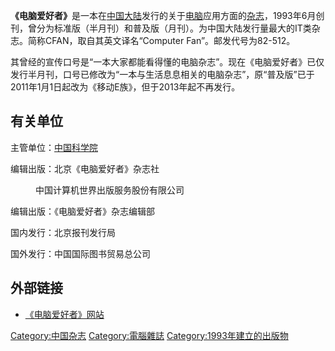{{Unreferenced|time=2013-04-08T01:11:41+00:00 }}
{{Infobox Magazine
| 名称      = 电脑爱好者
| 英文名    = Computer Fan
| 标志    = 
| 标志大小  = 
| 图像      = 
| 图像大小  = 
| 图像说明  = 
| 主编      = 张博
| 编辑      = 许伟明
| 编辑者    = 总编辑
| 类别      = 电脑，科技
| 发行周期  = 半月刊
| 发行量    = 
| 创办人    = 
| 出版者    = 梁继有
| 实际发行量= 
| 滞销量    = 
| 总发行量  = 
| 创刊日期  = 1993年6月
| 首发日期  = 1993年6月
| 停刊日期  = 
| 公司      = 中国计算机世界出版服务股份有限公司
| 创刊国家  = {{CHN}}
| 总部所在地= {{CHN}}[[北京市|北京市]][[海淀区|海淀区]]万寿山路翠微中里14号楼
| 语言      = [[中文|中文]]
| 网站      = http://www.cfan.com.cn
| issn      = 1005-0043
|CN=11-3248/TP}}
'''《电脑爱好者》'''是一本在[[中国大陆|中国大陆]]发行的关于[[电脑|电脑]]应用方面的[[杂志|杂志]]，1993年6月创刊，曾分为标准版（半月刊）和普及版（月刊）。为中国大陆发行量最大的IT类杂志。简称CFAN，取自其英文译名“Computer Fan”。邮发代号为82-512。

其曾经的宣传口号是“一本大家都能看得懂的电脑杂志”。现在《电脑爱好者》已仅发行半月刊，口号已修改为“一本与生活息息相关的电脑杂志”，原“普及版”已于2011年1月1日起改为《移动E族》，但于2013年起不再发行。

==有关单位==
主管单位：[[中国科学院|中国科学院]]

编辑出版：北京《电脑爱好者》杂志社
:中国计算机世界出版服务股份有限公司

编辑出版：《电脑爱好者》杂志编辑部

国内发行：北京报刊发行局

国外发行：中国国际图书贸易总公司

==外部链接==
* [https://web.archive.org/web/20191105233136/http://www.cfan.com.cn/ 《电脑爱好者》网站]
{{出版物小作品}}

[[Category:中国杂志|Category:中国杂志]]
[[Category:電腦雜誌|Category:電腦雜誌]]
[[Category:1993年建立的出版物|Category:1993年建立的出版物]]